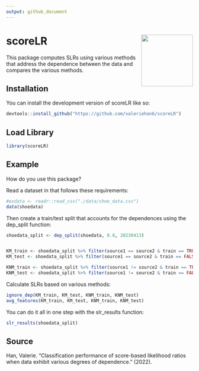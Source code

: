 ```yaml
---
output: github_document
---
```


<!-- [![R-CMD-check](https://github.com/valeriehan6/scoreLR/actions/workflows/R-CMD-check.yaml/badge.svg)](https://github.com/valeriehan6/scoreLR/actions/workflows/R-CMD-check.yaml) -->
<!-- [![Coverage status](https://codecov.io/gh/valeriehan6/scoreLR/branch/main/graph/badge.svg)](https://codecov.io/github/valeriehan6/scoreLR?branch=main) -->

# scoreLR <img src="man/figures/logo.png" align="right" height="139" />

<!-- # scoreLR -->

This package computes SLRs using various methods that address the dependence between the data and compares the various methods. 

## Installation

You can install the development version of scoreLR like so:

```r
devtools::install_github("https://github.com/valeriehan6/scoreLR")
```

## Load Library

```r
library(scoreLR)
```



## Example

How do you use this package?

Read a dataset in that follows these requirements:

```r
#exdata <- readr::read_csv("./data/shoe_data.csv")
data(shoedata)
```


Then create a train/test split that accounts for the dependences using the dep_split function:
```r
shoedata_split <- dep_split(shoedata, 0.8, 20230413)


KM_train <- shoedata_split %>% filter(source1 == source2 & train == TRUE) 
KM_test <- shoedata_split %>% filter(source1 == source2 & train == FALSE)

KNM_train <- shoedata_split %>% filter(source1 != source2 & train == TRUE)
KNM_test <- shoedata_split %>% filter(source1 != source2 & train == FALSE)

```


Calculate SLRs based on various methods:
```r
ignore_dep(KM_train, KM_test, KNM_train, KNM_test)
avg_features(KM_train, KM_test, KNM_train, KNM_test)
```


You can do it all in one step with the slr_results function:
```r
slr_results(shoedata_split)
```



## Source

Han, Valerie. "Classification performance of score-based likelihood ratios when data exhibit various degrees of dependence." (2022).
